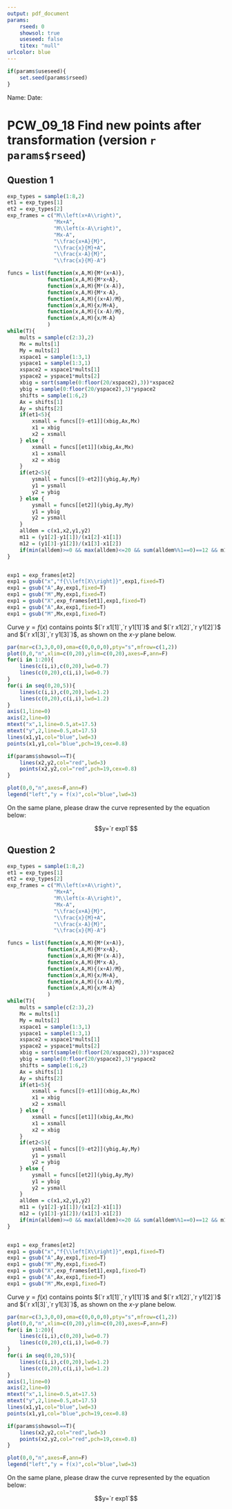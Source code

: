 ```yaml
---
output: pdf_document
params:
    rseed: 0
    showsol: true
    useseed: false
    titex: "null"
urlcolor: blue
---
```


```r
if(params$useseed){
    set.seed(params$rseed)
}
```

Name: \hspace{4in} Date: \hfill \vspace{3pt} \hrule

# PCW_09_18 Find new points after transformation (version `r params$rseed`)

## Question 1


```r
exp_types = sample(1:8,2)
et1 = exp_types[1]
et2 = exp_types[2]
exp_frames = c("M\\left(x+A\\right)",
               "Mx+A",
               "M\\left(x-A\\right)",
               "Mx-A",
               "\\frac{x+A}{M}",
               "\\frac{x}{M}+A",
               "\\frac{x-A}{M}",
               "\\frac{x}{M}-A")

funcs = list(function(x,A,M){M*(x+A)},
             function(x,A,M){M*x+A},
             function(x,A,M){M*(x-A)},
             function(x,A,M){M*x-A},
             function(x,A,M){(x+A)/M},
             function(x,A,M){x/M+A},
             function(x,A,M){(x-A)/M},
             function(x,A,M){x/M-A}
             )
while(T){
    mults = sample(c(2:3),2)
    Mx = mults[1]
    My = mults[2]
    xspace1 = sample(1:3,1)
    yspace1 = sample(1:3,1)
    xspace2 = xspace1*mults[1]
    yspace2 = yspace1*mults[2]
    xbig = sort(sample(0:floor(20/xspace2),3))*xspace2
    ybig = sample(0:floor(20/yspace2),3)*yspace2
    shifts = sample(1:6,2)
    Ax = shifts[1]
    Ay = shifts[2]
    if(et1<5){
        xsmall = funcs[[9-et1]](xbig,Ax,Mx)
        x1 = xbig
        x2 = xsmall
    } else {
        xsmall = funcs[[et1]](xbig,Ax,Mx)
        x1 = xsmall
        x2 = xbig
    }
    if(et2<5){
        ysmall = funcs[[9-et2]](ybig,Ay,My)
        y1 = ysmall
        y2 = ybig
    } else {
        ysmall = funcs[[et2]](ybig,Ay,My)
        y1 = ybig
        y2 = ysmall
    }
    alldem = c(x1,x2,y1,y2)
    m11 = (y1[2]-y1[1])/(x1[2]-x1[1])
    m12 = (y1[3]-y1[2])/(x1[3]-x1[2])
    if(min(alldem)>=0 && max(alldem)<=20 && sum(alldem%%1==0)==12 && m11 != m12){break}
}


exp1 = exp_frames[et2]
exp1 = gsub("x","f{\\left[X\\right]}",exp1,fixed=T)
exp1 = gsub("A",Ay,exp1,fixed=T)
exp1 = gsub("M",My,exp1,fixed=T)
exp1 = gsub("X",exp_frames[et1],exp1,fixed=T)
exp1 = gsub("A",Ax,exp1,fixed=T)
exp1 = gsub("M",Mx,exp1,fixed=T)

```

Curve $y=f(x)$ contains points $(`r x1[1]`,`r y1[1]`)$ and $(`r x1[2]`,`r y1[2]`)$ and $(`r x1[3]`,`r y1[3]`)$, as shown on the $x$-$y$ plane below.

```r
par(mar=c(3,3,0,0),oma=c(0,0,0,0),pty="s",mfrow=c(1,2))
plot(0,0,"n",xlim=c(0,20),ylim=c(0,20),axes=F,ann=F)
for(i in 1:20){
    lines(c(i,i),c(0,20),lwd=0.7)
    lines(c(0,20),c(i,i),lwd=0.7)
}
for(i in seq(0,20,5)){
    lines(c(i,i),c(0,20),lwd=1.2)
    lines(c(0,20),c(i,i),lwd=1.2)
}
axis(1,line=0)
axis(2,line=0)
mtext("x",1,line=0.5,at=17.5)
mtext("y",2,line=0.5,at=17.5)
lines(x1,y1,col="blue",lwd=3)
points(x1,y1,col="blue",pch=19,cex=0.8)

if(params$showsol==T){
    lines(x2,y2,col="red",lwd=3)
    points(x2,y2,col="red",pch=19,cex=0.8)
}

plot(0,0,"n",axes=F,ann=F)
legend("left","y = f(x)",col="blue",lwd=3)
```


On the same plane, please draw the curve represented by the equation below:

$$y=`r exp1`$$


\newpage


## Question 2


```r
exp_types = sample(1:8,2)
et1 = exp_types[1]
et2 = exp_types[2]
exp_frames = c("M\\left(x+A\\right)",
               "Mx+A",
               "M\\left(x-A\\right)",
               "Mx-A",
               "\\frac{x+A}{M}",
               "\\frac{x}{M}+A",
               "\\frac{x-A}{M}",
               "\\frac{x}{M}-A")

funcs = list(function(x,A,M){M*(x+A)},
             function(x,A,M){M*x+A},
             function(x,A,M){M*(x-A)},
             function(x,A,M){M*x-A},
             function(x,A,M){(x+A)/M},
             function(x,A,M){x/M+A},
             function(x,A,M){(x-A)/M},
             function(x,A,M){x/M-A}
             )
while(T){
    mults = sample(c(2:3),2)
    Mx = mults[1]
    My = mults[2]
    xspace1 = sample(1:3,1)
    yspace1 = sample(1:3,1)
    xspace2 = xspace1*mults[1]
    yspace2 = yspace1*mults[2]
    xbig = sort(sample(0:floor(20/xspace2),3))*xspace2
    ybig = sample(0:floor(20/yspace2),3)*yspace2
    shifts = sample(1:6,2)
    Ax = shifts[1]
    Ay = shifts[2]
    if(et1<5){
        xsmall = funcs[[9-et1]](xbig,Ax,Mx)
        x1 = xbig
        x2 = xsmall
    } else {
        xsmall = funcs[[et1]](xbig,Ax,Mx)
        x1 = xsmall
        x2 = xbig
    }
    if(et2<5){
        ysmall = funcs[[9-et2]](ybig,Ay,My)
        y1 = ysmall
        y2 = ybig
    } else {
        ysmall = funcs[[et2]](ybig,Ay,My)
        y1 = ybig
        y2 = ysmall
    }
    alldem = c(x1,x2,y1,y2)
    m11 = (y1[2]-y1[1])/(x1[2]-x1[1])
    m12 = (y1[3]-y1[2])/(x1[3]-x1[2])
    if(min(alldem)>=0 && max(alldem)<=20 && sum(alldem%%1==0)==12 && m11 != m12){break}
}


exp1 = exp_frames[et2]
exp1 = gsub("x","f{\\left[X\\right]}",exp1,fixed=T)
exp1 = gsub("A",Ay,exp1,fixed=T)
exp1 = gsub("M",My,exp1,fixed=T)
exp1 = gsub("X",exp_frames[et1],exp1,fixed=T)
exp1 = gsub("A",Ax,exp1,fixed=T)
exp1 = gsub("M",Mx,exp1,fixed=T)


```

Curve $y=f(x)$ contains points $(`r x1[1]`,`r y1[1]`)$ and $(`r x1[2]`,`r y1[2]`)$ and $(`r x1[3]`,`r y1[3]`)$, as shown on the $x$-$y$ plane below.

```r
par(mar=c(3,3,0,0),oma=c(0,0,0,0),pty="s",mfrow=c(1,2))
plot(0,0,"n",xlim=c(0,20),ylim=c(0,20),axes=F,ann=F)
for(i in 1:20){
    lines(c(i,i),c(0,20),lwd=0.7)
    lines(c(0,20),c(i,i),lwd=0.7)
}
for(i in seq(0,20,5)){
    lines(c(i,i),c(0,20),lwd=1.2)
    lines(c(0,20),c(i,i),lwd=1.2)
}
axis(1,line=0)
axis(2,line=0)
mtext("x",1,line=0.5,at=17.5)
mtext("y",2,line=0.5,at=17.5)
lines(x1,y1,col="blue",lwd=3)
points(x1,y1,col="blue",pch=19,cex=0.8)

if(params$showsol==T){
    lines(x2,y2,col="red",lwd=3)
    points(x2,y2,col="red",pch=19,cex=0.8)
}

plot(0,0,"n",axes=F,ann=F)
legend("left","y = f(x)",col="blue",lwd=3)
```


On the same plane, please draw the curve represented by the equation below:

$$y=`r exp1`$$







